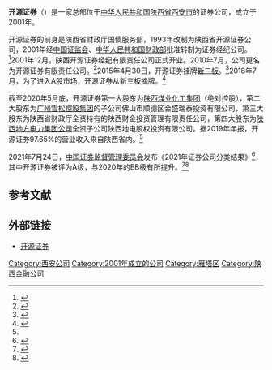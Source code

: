 '''开源证券'''（{{Neeq|832396|delisted=yes}}）是一家总部位于[[中华人民共和国|中华人民共和国]][[陕西省|陕西省]][[西安市|西安市]]的证券公司，成立于2001年。

开源证券的前身是陕西省财政厅国债服务部，1993年改制为陕西省开源证券公司，2001年经[[中国证监会|中国证监会]]、[[中华人民共和国财政部|中华人民共和国财政部]]批准转制为证券经纪公司。<ref>{{Cite news |url=https://finance.huanqiu.com/article/9CaKrnJKuri |title=开源证券成功登陆“新三板” |date=2015-04-30 |work=中国证券报 |accessdate=2020-07-15 |archive-date=2020-07-15 |archive-url=https://web.archive.org/web/20200715080614/https://finance.huanqiu.com/article/9CaKrnJKuri }}</ref>2001年12月，陕西开源证券经纪有限责任公司正式开业。2010年7月，公司更名为开源证券有限责任公司。<ref>{{Cite web |title=历史沿革 |url=https://www.kysec.cn/html/zoujinkaiyuan/lishiyange/ |accessdate=2020-07-15 |publisher=开源证券 |archive-date=2021-06-20 |archive-url=https://web.archive.org/web/20210620104924/https://www.kysec.cn/html/zoujinkaiyuan/lishiyange/ }}</ref>2015年4月30日，开源证券挂牌[[新三板|新三板]]。<ref>{{Cite news |url=http://finance.eastmoney.com/news/1354,20150429502189367.html |title=德美化工参股公司开源证券30日挂牌新三板 |date=2015-04-29 |work=证券时报 |via=东方财富 |accessdate=2020-07-15 |archive-date=2020-07-17 |archive-url=https://web.archive.org/web/20200717053643/http://finance.eastmoney.com/news/1354,20150429502189367.html }}</ref>2018年7月，为了进入A股市场，开源证券从新三板摘牌。<ref name="ZGJYB">{{Cite news |url=https://finance.sina.com.cn/roll/2020-05-26/doc-iircuyvi5141803.shtml |title=开源证券加速IPO进程 净资产规模突破100亿元 |date=2020-05-26 |work=中国经营网 |via=新浪 |accessdate=2020-07-15 |archive-date=2020-07-15 |archive-url=https://web.archive.org/web/20200715080603/https://finance.sina.com.cn/roll/2020-05-26/doc-iircuyvi5141803.shtml }}</ref>

截至2020年5月底，开源证券第一大股东为[[陕西煤业化工集团|陕西煤业化工集团]]（绝对控股），第二大股东为[[广州雪松控股集团|广州雪松控股集团]]的子公司佛山市顺德区金盛瑞泰投资有限公司，第三大股东为陕西省财政厅全资持有的陕西财金投资管理有限责任公司，第四大股东为[[陕西地方电力集团公司|陕西地方电力集团公司]]全资子公司陕西地电股权投资有限公司。据2019年年报，开源证券97.65%的营业收入来自陕西省内。<ref name="ZGJYB" />

2021年7月24日，[[中国证券监督管理委员会|中国证券监督管理委员会]]发布《2021年证券公司分类结果》<ref>{{cite news |title=103家券商2021年度评级“放榜” 26升27降 八成上市券商跻身A类 |url=https://finance.huanqiu.com/article/445pjUgA01M |accessdate=2021-11-11 |work=环球网 |archive-date=2021-11-14 |archive-url=https://web.archive.org/web/20211114033747/https://finance.huanqiu.com/article/445pjUgA01M |dead-url=no }}</ref>，其中开源证券被评为A级，与2020年的BB级有所提升。<ref>{{cite news |title=百家券商分类榜单出炉，海通证券降BBB级、恒泰国都连降四级 |url=https://www.jiemian.com/article/6435301.html |accessdate=2021-11-11 |work=界面新闻 |archive-date=2021-11-14 |archive-url=https://web.archive.org/web/20211114033720/https://www.jiemian.com/article/6435301.html |dead-url=no }}</ref><ref>{{cite news |title=券商新座次表出炉：兴业证券等3家新晋AA，海通跌出A类 |url=https://www.yicai.com/news/101120015.html |accessdate=2021-11-11 |work=一财网 |archive-date=2021-11-27 |archive-url=https://web.archive.org/web/20211127012515/https://www.yicai.com/news/101120015.html |dead-url=no }}</ref>

==参考文献==
{{reflist}}

== 外部链接 ==
* [https://www.kysec.cn/ 开源证券] {{Wayback|url=https://www.kysec.cn/ |date=20220123034239 }}

{{中华人民共和国证券公司分类}}
{{中华人民共和国证券公司}}

[[Category:西安公司|Category:西安公司]]
[[Category:2001年成立的公司|Category:2001年成立的公司]]
[[Category:雁塔区|Category:雁塔区]]
[[Category:陕西金融公司|Category:陕西金融公司]]
